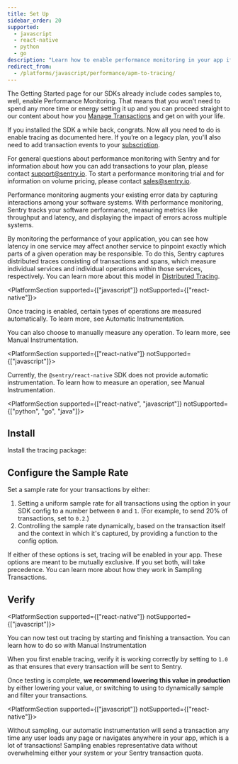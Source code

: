 ```yaml
---
title: Set Up
sidebar_order: 20
supported:
  - javascript
  - react-native
  - python
  - go
description: "Learn how to enable performance monitoring in your app if it is not already set up."
redirect_from:
  - /platforms/javascript/performance/apm-to-tracing/
---
```


<Alert level="info" title="Do you need to set up?">

The Getting Started page for our SDKs already include codes samples to, well, enable Performance Monitoring. That means that you won’t need to spend any more time or energy setting it up and you can proceed straight to our content about how you [Manage Transactions](/performance/capturing/) and get on with your life.

If you installed the SDK a while back, congrats. Now all you need to do is enable tracing as documented here. If you’re on a legacy plan, you'll also need to add transaction events to your [subscription](https://sentry.io/pricing/).

For general questions about performance monitoring with Sentry and for information about how you can add transactions to your plan, please contact [support@sentry.io](mailto:support@sentry.io). To start a performance monitoring trial and for information on volume pricing, please contact [sales@sentry.io](mailto:sales@sentry.io).

</Alert>

Performance monitoring augments your existing error data by capturing interactions among your software systems. With performance monitoring, Sentry tracks your software performance, measuring metrics like throughput and latency, and displaying the impact of errors across multiple systems.

By monitoring the performance of your application, you can see how latency in one service may affect another service to pinpoint exactly which parts of a given operation may be responsible. To do this, Sentry captures distributed traces consisting of transactions and spans, which measure individual services and individual operations within those services, respectively. You can learn more about this model in [Distributed Tracing](/product/performance/distributed-tracing/).

<PlatformSection supported={["javascript"]} notSupported={["react-native"]}>

Once tracing is enabled, certain types of operations are measured automatically. To learn more, see <PlatformLink to="/performance/capturing/automatic/">Automatic Instrumentation</PlatformLink>.

You can also choose to manually measure any operation. To learn more, see <PlatformLink to="/performance/capturing/manual/">Manual Instrumentation</PlatformLink>.

</PlatformSection>

<PlatformSection supported={["react-native"]} notSupported={["javascript"]}>

Currently, the `@sentry/react-native` SDK does not provide automatic instrumentation. To learn how to measure an operation, see <PlatformLink to="/performance/capturing/manual/">Manual Instrumentation</PlatformLink>.

</PlatformSection>

<PlatformSection supported={["react-native", "javascript"]} notSupported={["python", "go", "java"]}>

## Install

Install the tracing package:

<PlatformContent includePath="performance/install-tracing-package" />

</PlatformSection>

## Configure the Sample Rate

Set a sample rate for your transactions by either:

1. Setting a uniform sample rate for all transactions using the <PlatformIdentifier name="traces-sample-rate" /> option in your SDK config to a number between `0` and `1`. (For example, to send 20% of transactions, set <PlatformIdentifier name="traces-sample-rate" /> to `0.2`.)
2. Controlling the sample rate dynamically, based on the transaction itself and the context in which it's captured, by providing a function to the <PlatformIdentifier name="traces-sampler" /> config option.

<PlatformContent includePath="performance/configure-sample-rate" />

If either of these options is set, tracing will be enabled in your app. These options are meant to be mutually exclusive. If you set both, <PlatformIdentifier name="traces-sampler" /> will take precedence. You can learn more about how they work in <PlatformLink to="/performance/sampling/">Sampling Transactions</PlatformLink>.

## Verify

<PlatformSection supported={["react-native"]} notSupported={["javascript"]}>

You can now test out tracing by starting and finishing a transaction. You can learn how to do so with <PlatformLink to="/performance/capturing/manual/">Manual Instrumentation</PlatformLink>

</PlatformSection>

When you first enable tracing, verify it is working correctly by setting <PlatformIdentifier name="traces-sample-rate" /> to `1.0` as that ensures that every transaction will be sent to Sentry.

Once testing is complete, **we recommend lowering this value in production** by either lowering your <PlatformIdentifier name="traces-sample-rate" /> value, or switching to using <PlatformIdentifier name="traces-sampler" /> to dynamically sample and filter your transactions.

<PlatformSection supported={["javascript"]} notSupported={["react-native"]}>

Without sampling, our automatic instrumentation will send a transaction any time any user loads any page or navigates anywhere in your app, which is a lot of transactions! Sampling enables representative data without overwhelming either your system or your Sentry transaction quota.

</PlatformSection>
